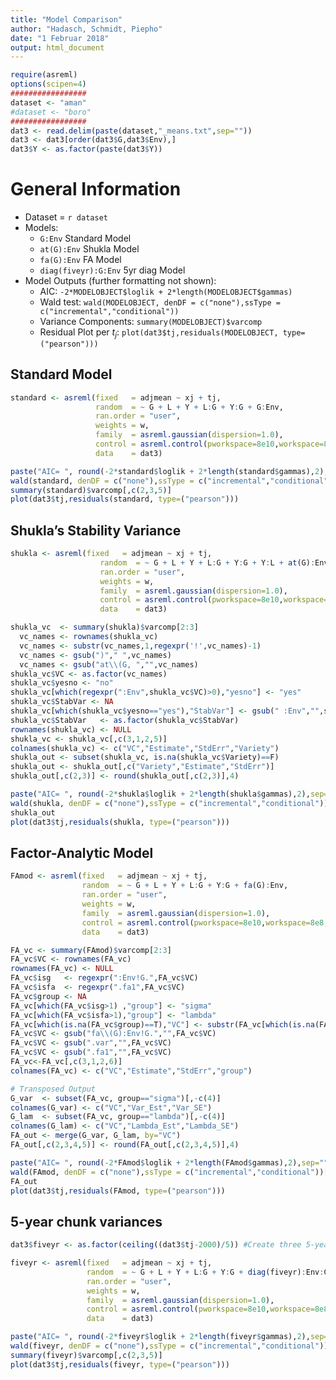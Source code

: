 ```yaml
---
title: "Model Comparison"
author: "Hadasch, Schmidt, Piepho"
date: "1 Februar 2018"
output: html_document
---
```


```r
require(asreml)
options(scipen=4)
#################
dataset <- "aman"
#dataset <- "boro"
#################
dat3 <- read.delim(paste(dataset,"_means.txt",sep=""))
dat3 <- dat3[order(dat3$G,dat3$Env),]
dat3$Y <- as.factor(paste(dat3$Y))
```

# General Information
* Dataset = `r dataset`
* Models:
    + `G:Env` Standard Model  
    + `at(G):Env` Shukla Model
    + `fa(G):Env` FA Model
    + `diag(fiveyr):G:Env` 5yr diag Model
* Model Outputs (further formatting not shown):
    + AIC: `-2*MODELOBJECT$loglik + 2*length(MODELOBJECT$gammas)`
    + Wald test: `wald(MODELOBJECT, denDF = c("none"),ssType = c("incremental","conditional"))`
    + Variance Components: `summary(MODELOBJECT)$varcomp`
    + Residual Plot per $t_j$: `plot(dat3$tj,residuals(MODELOBJECT, type=("pearson")))`
    

## Standard Model
```r
standard <- asreml(fixed   = adjmean ~ xj + tj,
                   random  = ~ G + L + Y + L:G + Y:G + G:Env,
                   ran.order = "user",
                   weights = w,
                   family  = asreml.gaussian(dispersion=1.0),
                   control = asreml.control(pworkspace=8e10,workspace=8e8,maxiter=100),
                   data    = dat3)
```

```r
paste("AIC= ", round(-2*standard$loglik + 2*length(standard$gammas),2),sep="")
wald(standard, denDF = c("none"),ssType = c("incremental","conditional"))[,c(1,3,4)]
summary(standard)$varcomp[,c(2,3,5)]
plot(dat3$tj,residuals(standard, type=("pearson")))
```

## Shukla's Stability Variance
```r
shukla <- asreml(fixed   = adjmean ~ xj + tj,
                    random  = ~ G + L + Y + L:G + Y:G + Y:L + at(G):Env, 
                    ran.order = "user",
                    weights = w,
                    family  = asreml.gaussian(dispersion=1.0),
                    control = asreml.control(pworkspace=8e10,workspace=8e8,maxiter=100),
                    data    = dat3)
```

```r
shukla_vc  <- summary(shukla)$varcomp[2:3]
  vc_names <- rownames(shukla_vc)
  vc_names <- substr(vc_names,1,regexpr('!',vc_names)-1)
  vc_names <- gsub(")"," ",vc_names)
  vc_names <- gsub("at\\(G, ","",vc_names)
shukla_vc$VC <- as.factor(vc_names)
shukla_vc$yesno <- "no"
shukla_vc[which(regexpr(":Env",shukla_vc$VC)>0),"yesno"] <- "yes"
shukla_vc$StabVar <- NA
shukla_vc[which(shukla_vc$yesno=="yes"),"StabVar"] <- gsub(" :Env","",shukla_vc[which(shukla_vc$yesno=="yes"),"VC"])   
shukla_vc$StabVar   <- as.factor(shukla_vc$StabVar)
rownames(shukla_vc) <- NULL
shukla_vc <- shukla_vc[,c(3,1,2,5)]
colnames(shukla_vc) <- c("VC","Estimate","StdErr","Variety")
shukla_out <- subset(shukla_vc, is.na(shukla_vc$Variety)==F)
shukla_out <- shukla_out[,c("Variety","Estimate","StdErr")]
shukla_out[,c(2,3)] <- round(shukla_out[,c(2,3)],4)
```

```r
paste("AIC= ", round(-2*shukla$loglik + 2*length(shukla$gammas),2),sep="")
wald(shukla, denDF = c("none"),ssType = c("incremental","conditional"))[,c(1,3,4)]
shukla_out
plot(dat3$tj,residuals(shukla, type=("pearson")))
```

## Factor-Analytic Model
```r
FAmod <- asreml(fixed   = adjmean ~ xj + tj,
                random  = ~ G + L + Y + L:G + Y:G + fa(G):Env,
                ran.order = "user",
                weights = w,
                family  = asreml.gaussian(dispersion=1.0),
                control = asreml.control(pworkspace=8e10,workspace=8e8,maxiter=100),
                data    = dat3)
```

```r
FA_vc <- summary(FAmod)$varcomp[2:3]
FA_vc$VC <- rownames(FA_vc)
rownames(FA_vc) <- NULL
FA_vc$isg   <- regexpr(":Env!G.",FA_vc$VC)
FA_vc$isfa  <- regexpr(".fa1",FA_vc$VC) 
FA_vc$group <- NA
FA_vc[which(FA_vc$isg>1) ,"group"] <- "sigma"
FA_vc[which(FA_vc$isfa>1),"group"] <- "lambda"
FA_vc[which(is.na(FA_vc$group)==T),"VC"] <- substr(FA_vc[which(is.na(FA_vc$group)==T),"VC"],1,regexpr('!',FA_vc[which(is.na(FA_vc$group)==T),"VC"])-1)
FA_vc$VC <- gsub("fa\\(G):Env!G.","",FA_vc$VC)
FA_vc$VC <- gsub(".var","",FA_vc$VC)
FA_vc$VC <- gsub(".fa1","",FA_vc$VC)
FA_vc<-FA_vc[,c(3,1,2,6)]
colnames(FA_vc) <- c("VC","Estimate","StdErr","group")

# Transposed Output
G_var  <- subset(FA_vc, group=="sigma")[,-c(4)]
colnames(G_var) <- c("VC","Var_Est","Var_SE")
G_lam  <- subset(FA_vc, group=="lambda")[,-c(4)]
colnames(G_lam) <- c("VC","Lambda_Est","Lambda_SE")
FA_out <- merge(G_var, G_lam, by="VC")
FA_out[,c(2,3,4,5)] <- round(FA_out[,c(2,3,4,5)],4)
```

```r
paste("AIC= ", round(-2*FAmod$loglik + 2*length(FAmod$gammas),2),sep="")
wald(FAmod, denDF = c("none"),ssType = c("incremental","conditional"))[,c(1,3,4)]
FA_out
plot(dat3$tj,residuals(FAmod, type=("pearson")))
```

## 5-year chunk variances
```r
dat3$fiveyr <- as.factor(ceiling((dat3$tj-2000)/5)) #Create three 5-year groups from tj

fiveyr <- asreml(fixed   = adjmean ~ xj + tj,
                 random  = ~ G + L + Y + L:G + Y:G + diag(fiveyr):Env:G,
                 ran.order = "user",
                 weights = w,
                 family  = asreml.gaussian(dispersion=1.0),
                 control = asreml.control(pworkspace=8e10,workspace=8e8,maxiter=100),
                 data    = dat3)
```


```r
paste("AIC= ", round(-2*fiveyr$loglik + 2*length(fiveyr$gammas),2),sep="")
wald(fiveyr, denDF = c("none"),ssType = c("incremental","conditional"))[,c(1,3,4)]
summary(fiveyr)$varcomp[,c(2,3,5)]
plot(dat3$tj,residuals(fiveyr, type=("pearson")))
```